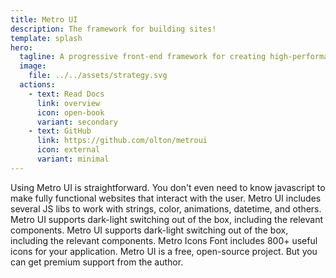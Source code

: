 ```yaml
---
title: Metro UI
description: The framework for building sites!
template: splash
hero:
  tagline: A progressive front-end framework for creating high-performance responsive web applications!
  image:
    file: ../../assets/strategy.svg
  actions:
    - text: Read Docs
      link: overview
      icon: open-book
      variant: secondary
    - text: GitHub
      link: https://github.com/olton/metroui
      icon: external
      variant: minimal
---
```



<CardGrid>
	<Card title="Html-First" icon="rocket">
        Using Metro UI is straightforward. You don't even need to know javascript to make fully functional websites that interact with the user.
	</Card>
	<Card title="JS Routines" icon="seti:javascript">
        Metro UI includes several JS libs to work with strings, color, animations, datetime, and others.
	</Card>
	<Card title="100+ Components" icon="puzzle">
        Metro UI supports dark-light switching out of the box, including the relevant components.
	</Card>
	<Card title="Dark & Light" icon="setting">
        Metro UI supports dark-light switching out of the box, including the relevant components.
	</Card>
	<Card title="Icons" icon="seti:gradle">
        Metro Icons Font includes 800+ useful icons for your application.
    </Card>
	<Card title="Premium Support" icon="star">
        Metro UI is a free, open-source project. But you can get premium support from the author.
    </Card>
</CardGrid>
